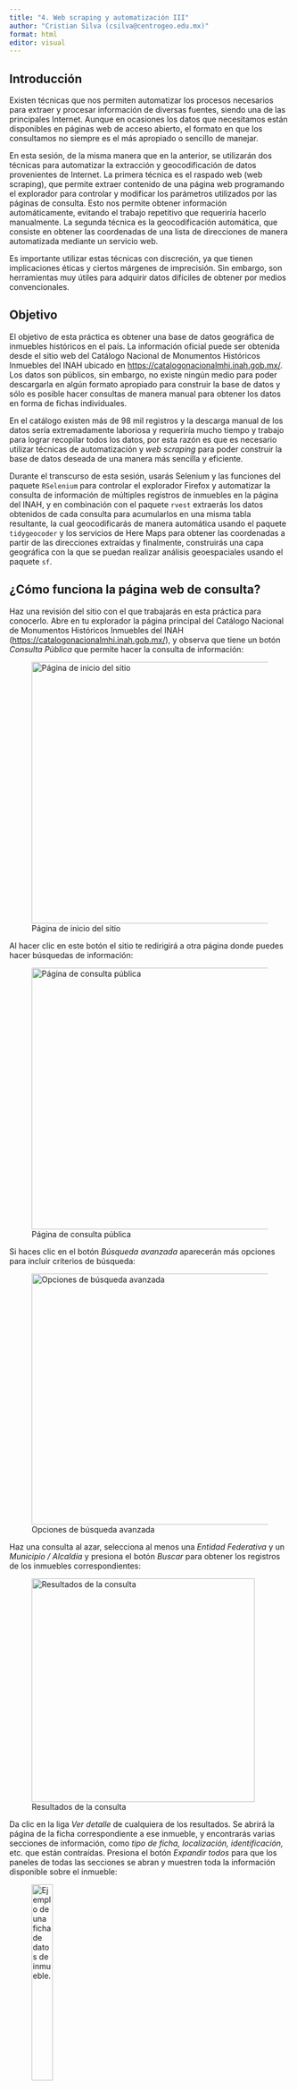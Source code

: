 ```yaml
---
title: "4. Web scraping y automatización III"
author: "Cristian Silva (csilva@centrogeo.edu.mx)"
format: html
editor: visual
---
```


## Introducción

Existen técnicas que nos permiten automatizar los procesos necesarios para extraer y procesar información de diversas fuentes, siendo una de las principales Internet. Aunque en ocasiones los datos que necesitamos están disponibles en páginas web de acceso abierto, el formato en que los consultamos no siempre es el más apropiado o sencillo de manejar.

En esta sesión, de la misma manera que en la anterior, se utilizarán dos técnicas para automatizar la extracción y geocodificación de datos provenientes de Internet. La primera técnica es el raspado web (web scraping), que permite extraer contenido de una página web programando el explorador para controlar y modificar los parámetros utilizados por las páginas de consulta. Esto nos permite obtener información automáticamente, evitando el trabajo repetitivo que requeriría hacerlo manualmente. La segunda técnica es la geocodificación automática, que consiste en obtener las coordenadas de una lista de direcciones de manera automatizada mediante un servicio web.

Es importante utilizar estas técnicas con discreción, ya que tienen implicaciones éticas y ciertos márgenes de imprecisión. Sin embargo, son herramientas muy útiles para adquirir datos difíciles de obtener por medios convencionales.

## Objetivo

El objetivo de esta práctica es obtener una base de datos geográfica de inmuebles históricos en el país. La información oficial puede ser obtenida desde el sitio web del Catálogo Nacional de Monumentos Históricos Inmuebles del INAH ubicado en <https://catalogonacionalmhi.inah.gob.mx/>. Los datos son públicos, sin embargo, no existe ningún medio para poder descargarla en algún formato apropiado para construir la base de datos y sólo es posible hacer consultas de manera manual para obtener los datos en forma de fichas individuales.

En el catálogo existen más de 98 mil registros y la descarga manual de los datos sería extremadamente laboriosa y requeriría mucho tiempo y trabajo para lograr recopilar todos los datos, por esta razón es que es necesario utilizar técnicas de automatización y *web scraping* para poder construir la base de datos deseada de una manera más sencilla y eficiente.

Durante el transcurso de esta sesión, usarás Selenium y las funciones del paquete `RSelenium` para controlar el explorador Firefox y automatizar la consulta de información de múltiples registros de inmuebles en la página del INAH, y en combinación con el paquete `rvest` extraerás los datos obtenidos de cada consulta para acumularlos en una misma tabla resultante, la cual geocodificarás de manera automática usando el paquete `tidygeocoder` y los servicios de Here Maps para obtener las coordenadas a partir de las direcciones extraídas y finalmente, construirás una capa geográfica con la que se puedan realizar análisis geoespaciales usando el paquete `sf`.

## ¿Cómo funciona la página web de consulta?

Haz una revisión del sitio con el que trabajarás en esta práctica para conocerlo. Abre en tu explorador la página principal del Catálogo Nacional de Monumentos Históricos Inmuebles del INAH (<https://catalogonacionalmhi.inah.gob.mx/>), y observa que tiene un botón *Consulta Pública* que permite hacer la consulta de información:

![Página de inicio del sitio](Imagenes/InicioCatalogo.png){fig-alt="Página de inicio del sitio" width="468"}

Al hacer clic en este botón el sitio te redirigirá a otra página donde puedes hacer búsquedas de información:

![Página de consulta pública](Imagenes/PaginaConsulta.png){fig-alt="Página de consulta pública" width="468"}

Si haces clic en el botón *Búsqueda avanzada* aparecerán más opciones para incluir criterios de búsqueda:

![Opciones de búsqueda avanzada](Imagenes/BusquedaAvanzada.png){fig-alt="Opciones de búsqueda avanzada" width="449"}

Haz una consulta al azar, selecciona al menos una *Entidad Federativa* y un *Municipio / Alcaldía* y presiona el botón *Buscar* para obtener los registros de los inmuebles correspondientes:

![Resultados de la consulta](Imagenes/ResultadosConsulta.png){fig-alt="Resultados de la consulta" width="400"}

Da clic en la liga *Ver detalle* de cualquiera de los resultados. Se abrirá la página de la ficha correspondiente a ese inmueble, y encontrarás varias secciones de información, como *tipo de ficha, localización, identificación,* etc. que están contraídas. Presiona el botón *Expandir todos* para que los paneles de todas las secciones se abran y muestren toda la información disponible sobre el inmueble:

![Ejemplo de una ficha de datos de inmueble.](Imagenes/ConsultaPublica.png){alt="Ejemplo de una ficha de datos de inmueble." fig-alt="Ejemplo de una ficha de datos de inmueble." width="30%"}

Ahora puedes ver en esta ficha todos los datos que deberás extraer. En la barra de direcciones de tu explorador, observa la dirección de la página web de la ficha de datos, debe ser un URL similar a este:

<https://catalogonacionalmhi.inah.gob.mx/consulta_publica/detalle/82800>

Normalmente, los sitios web de consulta se conectan a una base de datos para obtener los datos de cada registro, y utilizan un identificador único para recuperar la información solicitada. El número al final del URL anterior corresponde al identificador único de la ficha. Sustituye este número e intenta abrir esa dirección en el explorador, por ejemplo:

[https://](https://catalogonacionalmhi.inah.gob.mx/consulta_publica/detalle/82800)[catalogonacionalmhi](https://catalogonacionalmhi.inah.gob.mx/consulta_publica/detalle/9000)[.inah.gob.mx/consulta_publica/detalle/9000](https://catalogonacionalmhi.inah.gob.mx/consulta_publica/detalle/82800)

Se abrirá una ficha con los datos correspondientes a otro inmueble. Esto quiere decir que se puede modificar la dirección cambiando únicamente este identificador para obtener cada una de las fichas de todo el catálogo.

Si agregas al URL un número de identificador que no existe en el catálogo, te enviará de vuelta a la página de inicio del sitio web. Mediante prueba y error, puedes determinar cuántas fichas hay en total en el catálogo; en este caso puedes determinar que existen 98,703 registros (qué es el número de identificador máximo que puedes usar sin que la URL te mande a la página inicial). En esta práctica prepararás el mecanismo de extracción de datos para cada una de estas fichas.

Por otro lado, existen fichas que tienen diferentes datos dependiendo del tipo de inmueble. Estos se distinguen usando colores en el cintillo del número de captura.

![Tipos de fichas](Imagenes/TiposFicha.png){fig-alt="Tipos de fichas" width="532"}

Será necesario asegurar que todos estos datos se guarden de manera ordenada en la base final, ya que existirán columnas con datos para algunos registros que pueden no existir en otros y viceversa. Esto se detalla más adelante en la práctica.

Utiliza el inspector web para identificar las direcciones xPath de los paneles de cada sección de datos de la ficha.

![Identificación de secciones con el inspector web](Imagenes/InspectorWebPanel.png){alt="Identificación de secciones con el inspector web" fig-alt="Identificación de secciones con el inspector web" width="519"}

Las direcciones de los paneles de cada sección son las siguientes:

| Sección                            | Dirección xPath          |
|------------------------------------|--------------------------|
| Encabezado                         | //\*[@id="encabezado"]   |
| Tipo de ficha                      | //\*[@id="divSeccion1"]  |
| Localización                       | //\*[@id="divSeccion2"]  |
| Identificación                     | //\*[@id="divSeccion3"]  |
| Aspectos legales                   | //\*[@id="divSeccion4"]  |
| Información histórica              | //\*[@id="divSeccion6"]  |
| Fuentes consultadas                | //\*[@id="divSeccion7"]  |
| Monografía                         | //\*[@id="divSeccion8"]  |
| Descripción arquitectónica         | //\*[@id="divSeccion11"] |
| Características del monumento      | //\*[@id="divSeccion12"] |
| Fecha de elaboración               | //\*[@id="divSeccion17"] |
| Planoteca del AHJE                 | //\*[@id="divSeccion22"] |
| Archivo histórico Jorge Enciso     | //\*[@id="divSeccion23"] |
| Fototeca Constantino Reyes-Valerio | //\*[@id="divSeccion24"] |

: Direcciones xPath de los paneles de sección

Una vez localizados estos paneles, será necesario extraer los elementos de texto de cada uno de ellos para acumularlos en un sólo registro que contenga los datos de la ficha consultada.

## Metodología

Antes de comenzar, es conveniente definir los pasos a seguir para realizar el procedimiento de extracción de datos en esta práctica:

1.  Observar cómo funciona la página web de consulta.
2.  Identificar la estructura de la página de consulta y los elementos que se van a extraer.
3.  Los datos en la página están enmarcados en paneles de diferentes secciones de información, como datos generales, tipo de ficha, localización, identificación, etc. Será conveniente crear procedimientos para extraer los datos de cada sección de la página de consulta.
4.  Programar las instrucciones necesarias para extraer (raspar) todos los datos de una ficha individual, como ejemplo.
5.  Una vez programado el método de raspado para una ficha de ejemplo, se unen todas las instrucciones en una sola función que nos permita repetir el procedimiento de extracción de datos para todas fichas del catálogo.
6.  Iterar el proceso para cada una de las 98,703 fichas de registro de inmuebles del sitio.
7.  Acumular cada uno de los registros extraídos en una misma tabla, ordenarla y limpiarla.
8.  Geocodificar las direcciones usando el servicio web de Here.
9.  Convertir la tabla resultante de la geocodificación en una capa geográfica de inmuebles de tipo simple features (sf)*.*
10. Visualizar una muestra aleatoria de los puntos de la capa de inmuebles geocodificada en un mapa interactivo y comprobar visualmente la precisión.
11. Finalmente, guardar la capa de inmuebles en un archivo geopackage (.gpkg) como capa geográfica.

## Preparación del entorno

Ejecuta el siguiente bloque para cargar los paquetes que usarás en esta sesión de trabajo:

```r
library(tidyverse)
library(janitor)
library(rvest)
library(RSelenium)
library(tidygeocoder)
library(sf)
library(tmap)
```

### Iniciar servidor de Selenium

Utiliza la función `rsDriver` del paquete `RSelenium` para iniciar un servidor de Selenium y guarda el resultado en la variable `servidor_selenium`, indicando que vas a usar el explorador Firefox con el parámetro `browser = "firefox"` y omite la carga de los demás exploradores usando los parámetros `chromever = NULL, iedrver = NULL, phantomver = NULL`:

```r
# Inicia el servidor de Selenium omitiendo los exploradores que no se necesitan:
servidor_selenium <- rsDriver(browser = "firefox",
                              chromever = NULL,
                              iedrver = NULL,
                              phantomver = NULL)
```

El explorador Firefox se ha iniciado y en la barra de direcciones a la izquierda encontrarás un icono de robot. Esto indica que Selenium ya está conectado a Firefox y está listo para enviarle instrucciones. Ahora, crea un controlador para Selenium usando el atributo `client` de `servidor_selenium` y asígnalo a una instancia que se llame `controlador`:

```r
# Crea una instancia de la conexión al servidor de Selenium para controlar Firefox:
controlador <- servidor_selenium$client
```

## Procesamiento de una ficha de ejemplo

### Abrir la página de la ficha

Ahora que ya tienes el controlador, envía a Selenium la instrucción de abrir la página de detalle de la ficha agregando al URL un identificador único de prueba:

1.  Asigna a la variable `pagina_fecha` la dirección base de la página web de la ficha (`"https://catalogonacionalmhi.inah.gob.mx/consulta_publica/detalle/"`).
2.  Asigna a la variable `id_ficha` un valor de prueba, en este caso `9000`
3.  Usa el método `controlador$navigate` para abrir la URL obtenida de concatenar `pagina_ficha` e `id_ficha` usando la función `str_c`.

```r
# Define la URL base de la página de la ficha:
pagina_ficha <- "https://catalogonacionalmhi.inah.gob.mx/consulta_publica/detalle/"

# Identificador único de prueba:
id_ficha <- 9000 

# Abrir la página web con la dirección y el identificador combinados:
controlador$navigate(str_c(pagina_ficha, id_ficha))
```

### Identificación de los controles de la página

Usando el inspector web en la página de la ficha, determina la dirección xPathdel botón *Expandir todos*, en este caso es `//*[@id="btnExpandir"]`.

Ahora, crea un control para el botón que se llame `boton_expandir` usando la función `controlador$findElement` con los parámetros `using = "xpath"` y `value = '//*[@id="btnExpandir"]'`. Usa el control `boton_expandir_todos$clickElement()` para expandir todos los contenedores de la ficha y visualizar todos los datos:

```r
# Crear una instancia del botón Expandir todos:
boton_expandir_todos <- controlador$findElement(using = "xpath",
                                                value = '//*[@id="btnExpandir"]')

# Presionar el botón para expandir los contenedores:
boton_expandir_todos$clickElement()
```

Guarda una copia de la página (su código fuente) en la variable `codigo_fuente` usando el método del controlador del explorador `controlador$getPageSource()` y usa la función `read_html` de `rvest` para leer la página copiada en `codigo_fuente[[1]]` (el primer elemento de la lista es el texto del código fuente), guarda el resultado de la lectura en la variable `html_ficha` de donde rasparás los datos:

```r
# Guarda el contenido de la página en una variable:
codigo_fuente <- controlador$getPageSource()

# Leer con rvest el código fuente de la lista obtenida con Selenium:
html_ficha <- 
  read_html(codigo_fuente[[1]])
```

### Extracción de los datos de cada sección

Para obtener los datos de la ficha, será necesario considerar lo siguiente:

1.  En la ficha, la mayoría de los datos se presentan usando el nombre de la variable, dos puntos y el valor correspondiente (por ejemplo `Nombre: Sepulcro de Manuel Escudero y Verdugo`).
2.  Los datos se deberán extraer sección por sección como vector de texto con la convención anterior, si hay datos que no tienen un nombre de variable con `:` será necesario agregarlos.
3.  Agregar el prefijo de la sección
4.  De acuerdo con lo anterior, es posible construir una tabla con todos las variables y valores si todos tienen esta misma estructura y al final se separa en dos columnas usando `:` como separador.
5.  Se obtendrá una tabla con dos columnas, la primera contendrá el nombre de las variables y la segunda sus valores correspondientes.
6.  Será necesario transformar esta tabla de valores y variables para que las variables estén como columnas los valores representen un registro de fila. Para ello, será necesario hacer un *pivote,* es decir, pasar filas a columnas.
7.  Una vez transpuestos, tendremos un registro con los datos de un inmueble que se podrá acumular en una tabla general.

Observa y ejecuta el siguiente bloque para realizar la manipulación de datos que te permitirá extraer los datos del panel de la primera sección de la ficha:

1.  A partir de tu copia de la página en `html_ficha` busca el primer panel (con dirección xPath `//*[@id="encabezado"]`), usa la función `html_children` cuatro veces para identificar los elementos de texto (datos) que están en el cuarto nivel de la estructura web, extrae el texto sin HTML usando la función `html_text` y limpia el resultado eliminando saltos de página innecesarios con `str_remove_all("\n")` y los espacios en blanco antes y después de cada texto con `str_squish.`
2.  Agrega los nombres correspondientes al primer y quinto valores que no están asociados con un nombre de variable, en este caso *Tipo* y *Validación.* Usa la función `str_c` para concatenar los nombres de variables con los valores y no olvides agregar `:` que servirá para separar en dos columnas posteriormente.
3.  Elimina las filas del texto extraído que no contienen variables útiles. En este caso sólo debes conservar las filas 1 a 5 del vector `datos_contenedor_encabezado`.
4.  Verifica los datos extraídos contenidos en `datos_contenedor_encabezado`.

> Recuerda que puedes ejecutar parcialmente el código para comprobar sus resultados poco a poco, si seleccionas un fragmento de código y presionas Ctrl+Enter.

```r
# Buscar los elementos donde están los datos, extraer y limpiar el texto:
datos_contenedor_encabezado <-
  html_ficha %>% 
  html_element(xpath = '//*[@id="encabezado"]') %>% 
  html_children() %>% 
  html_children() %>% 
  html_children() %>% 
  html_children() %>% # Expandir hasta los elementos de cuarto nivel (filas)
  html_text() %>% 
  str_remove_all("\n") %>% # Eliminar todos los saltos de línea
  str_squish() # Eliminar los espacios en blanco antes y después del texto

# Agregar nombres de variables faltantes:
datos_contenedor_encabezado[1] <- 
  str_c("Tipo: ", datos_contenedor_encabezado[1])

datos_contenedor_encabezado[5] <- 
  str_c("Validación: ", datos_contenedor_encabezado[5])

# Conservar las 5 primeras filas:
datos_contenedor_encabezado <-
  datos_contenedor_encabezado[1:5]

# Ver el resultado:
datos_contenedor_encabezado
```

Usando de manera similar el procedimiento anterior, extrae los datos del siguiente panel (en este caso `//*[@id="divSeccion1"]`), obtén los elementos de texto que están dentro del panel bajando en la estructura HTML usando la función `html_children` y limpia los datos eliminando los saltos de línea innecesarios con `str_remove_all("\n")` y los espacios en blanco antes y después de cada elemento de texto con `str_squish` como lo hiciste anteriormente, guardando las valores extraídos en la variable `datos_contenedor_1`.

Agrega también el sufijo `S1_` a los elementos de `datos_contenedor_1` con la función `str_c` para indicar a qué sección pertenece el dato extraído y asegurar que los nombres de variables no se repitan al juntar todos los valores en un solo registro.

Finalmente visualiza los elementos almacenados en `datos_contenedor_1` y verifica que los datos tengan el formato adecuado de acuerdo a la metodología planteada.

```r
# Buscar el siguiente contenedor y extraer los datos
datos_contenedor_1 <-
  html_ficha %>% 
  html_element(xpath = '//*[@id="divSeccion1"]') %>% # Buscar el elemento del título
  html_children() %>% 
  html_children() %>% 
  html_children() %>% # Expandir hasta los elementos de tercer nivel (filas)
  html_text() %>% # Extraer el texto de los elementos
  str_remove_all("\n") %>% # Eliminar todos los saltos de línea
  str_squish() # Eliminar los espacios en blanco antes y después del texto

# Agregar un prefijo con la sección
datos_contenedor_1 <- str_c("S1_", datos_contenedor_1)

# Ver el resultado
datos_contenedor_1
```

Repite de manera similar el procedimiento anterior para extraer los datos del siguiente panel (en este caso `//*[@id="divSeccion2"]`).

En este caso, hay un mapa de Google Maps incrustado en el panel, del cual es posible extraer desde su código el URL de origen desde donde se visualiza. Usa el inspector web para identificar este URL. Encontrarás una dirección similar a esta:

```         
https://maps.google.com/?q=16.1183333333333,-92.0502777777778
```

> Hasta este punto, podrías asumir que se pueden obtener las coordenadas del sitio extrayéndolas desde este URL y efectivamente, sería una buena estrategia para obtener datos georreferenciados. Sin embargo, si haces una revisión aleatoria de los registros encontrarás que el punto que se ilustra en el mapa de Google no coincide con la dirección que viene en la ficha, e incluso el mismo punto aparece en diferentes fichas. Esto puede ser una indicación de que, por alguna razón, los mapas de Google presentan información incorrecta. A pesar de esto, es conveniente conservar este dato para mantener la originalidad de la fuente y como referencia.

Ejecuta el siguiente bloque de código para buscar y extraer esta dirección en la variable `datos_contenedor_mapa`, agrega el sufijo de la sección `S2_` y visualiza el valor extraído.

```r
# Buscar la URL origen del mapa de Google
datos_contenedor_mapa <-
  html_ficha %>%
  html_element(xpath = '//*[@id="divSeccion2"]') %>% # Buscar la sección donde está el mapa
  html_element("a") %>% # Buscar el primer link con la URL del mapa
  html_attr("href") %>%  # Extraer la URL del mapa
  replace_na("") # Si no hay mapa, reemplazar el valor vacío NA con un espacio

# Agregar el nombre del campo al valor:
datos_contenedor_mapa <-
  str_c("S2_Google Maps: ",
        datos_contenedor_mapa)

# Ver el resultado
datos_contenedor_mapa
```

Repite de manera similar los procedimientos anteriores para extraer los datos restantes del mismo panel (en este caso `//*[@id="divSeccion2"]`) y almacenarlos en la variable `datos_contenedor_2`.

Una vez hecho, verifica el valor obtenido en `datos_contenedor_2`.

```r
# Buscar el siguiente contenedor y extraer los datos
datos_contenedor_2 <-
  html_ficha %>% 
  html_element(xpath = '//*[@id="divSeccion2"]') %>% # Buscar el contenedor con los datos
  html_children() %>% 
  html_children() %>% # Bajar al segundo nivel (filas)
  html_text() %>% # Extraer el texto de los elementos
  str_remove_all("\n") %>% # Eliminar todos los saltos de línea
  str_squish() # Eliminar los espacios en blanco antes y después del texto

# Eliminar las dos primeras filas que contienen textos de los controles del mapa
datos_contenedor_2 <-
  datos_contenedor_2[c(-1, -2)]

# Eliminar la fila de título de "Otra localización:"
datos_contenedor_2 <-
  datos_contenedor_2[datos_contenedor_2 != "Otra localización:"]

# Agregar el nombre de la variable al dato de "Otra localización:"
datos_contenedor_2[length(datos_contenedor_2)] <-
  str_c("Otra localización: ", datos_contenedor_2[length(datos_contenedor_2)])

# Agregar un prefijo con la sección
datos_contenedor_2 <-
  str_c("S2_", datos_contenedor_2)

# Ver el resultado
datos_contenedor_2
```

Repite de manera similar los procedimientos anteriores para extraer los datos restantes del mismo panel (en este caso `//*[@id="divSeccion3"]`) y almacenarlos en la variable `datos_contenedor_3`.

En este caso será necesario separar algunos datos como el del décimo elemento (`datos_contenedor_3_original[10]`) que aparecen juntos en un mismo elemento del vector, de manera similar a esta:

```         
Categoría: Arquitectura FunerariaGénero: Cementerio o panteónTipo Arquitectónico:
Monumento funerario
```

Para separarlos, usa las función `str_replace` para agregar un separador `|` antes de `Genero:` y `Tipo Arquitectónico` en el texto extraído y obtener esta cadena:

```         
Categoría: Arquitectura Funeraria|Género: Cementerio o panteón|Tipo Arquitectónico:
Monumento funerario
```

De esta manera podrás separar el texto en tres elementos diferentes y guardarlos en la variable de tipo vector `datos_contenedor_3_separados`. Para ello, usa la función `str_split` usando el separador `|`.

```         
[1] Categoría: Arquitectura Funeraria
[2] Género: Cementerio o panteón
[3] Tipo Arquitectónico:
Monumento funerario
```

Sustituye los elementos que no estaban separados en `datos_contenedor_3_original` con estos nuevos elementos separados `datos_contenedor_3_separados` y guarda los valores finales en la variable `datos_contenedor_3`. Recuerda agregarle el sufijo de la sección `S3_`. Una vez hecho, verifica el valor obtenido en `datos_contenedor_3`.

```r
# Buscar el siguiente contenedor y extraer los datos
datos_contenedor_3_original <-
  html_ficha %>% 
  html_element(xpath = '//*[@id="divSeccion3"]') %>% # Buscar el siguiente contenedor
  html_children() %>% 
  html_children() %>% # Bajar al segundo nivel (filas)
  html_text() %>%  # Extraer el texto de cada elemento que se encontró
  str_remove_all("\n") %>% # Eliminar todos los saltos de línea
  str_squish() # Eliminar los espacios en blanco antes y después del texto

# Separar los datos que vienen juntos en una misma fila
datos_contenedor_3_separados <-
  datos_contenedor_3_original[10] %>% 
  str_replace("Género:", "|Género:") %>% # Agregar un separador
  str_replace("Tipo Arquitectónico:", "|Tipo Arquitectónico:") %>% # Agregar un separador
  str_split("\\|") %>% # Separar usando el caracter definido
  unlist() # Convertir la lista resultante en un vector de tipo caracter

# Eliminar las filas de encabezados, agregar los datos separados y conservar los datos con nombre
datos_contenedor_3 <- c(
  datos_contenedor_3_original[c(1, 3:5, 7:8)],
  datos_contenedor_3_separados,
  datos_contenedor_3_original[12]
)

# Agregar un prefijo para diferenciar los datos originales de los actuales
datos_contenedor_3[2:4] <-
  str_c("original_", datos_contenedor_3[2:4])

datos_contenedor_3[7:9] <-
  str_c("actual_", datos_contenedor_3[7:9])

# Agregar un prefijo con la sección
datos_contenedor_3 <-
  str_c("S3_", datos_contenedor_3)

# Ver el resultado
datos_contenedor_3
```

Repite de manera similar los procedimientos anteriores para extraer los datos del siguiente panel (en este caso `//*[@id="divSeccion4"]`) y almacenarlos en la variable `datos_contenedor_4`.

```r
# Buscar el siguiente contenedor y extraer los datos
datos_contenedor_4_original <-
  html_ficha %>% 
  html_element(xpath = '//*[@id="divSeccion4"]') %>% # Buscar el siguiente contenedor
  html_children() %>%
  html_children() %>%
  html_children() %>% # Bajar al tercer nivel (filas)
  html_text() %>% # Extraer el texto de cada elemento que se encontró
  str_remove_all("\n") %>% # Eliminar todos los saltos de línea
  str_squish() # Eliminar los espacios en blanco antes y después del texto

# Separar los datos que vienen juntos en una misma fila
datos_contenedor_4_separados <-
  datos_contenedor_4_original[5] %>% 
  str_replace("Ubicado en la Zona de Monumentos Históricos:", "|Ubicado en la Zona de Monumentos Históricos:") %>% 
  str_replace("Sitio Inscrito en la lista de patrimonio Mundial UNESCO:", "|Sitio Inscrito en la lista de patrimonio Mundial UNESCO:") %>% 
  str_split("\\|") %>% 
  unlist()

# Unir los datos extraídos correctamente y los que se separaron
datos_contenedor_4 <-
  c(
    datos_contenedor_4_original[1:4],
    datos_contenedor_4_separados
  )

# Agregar un prefijo con la sección
datos_contenedor_4 <-
  str_c("S4_", datos_contenedor_4)

# Ver el resultado
datos_contenedor_4
```

Repite de manera similar los procedimientos anteriores para extraer los datos del siguiente panel (en este caso `//*[@id="divSeccion6"]`) y almacenarlos en la variable `datos_contenedor_5`.

```r
# Buscar el siguiente contenedor y extraer los datos
datos_contenedor_5 <-
  html_ficha %>% 
  html_element(xpath = '//*[@id="divSeccion6"]') %>%  # Buscar el siguiente contenedor
  html_children() %>% 
  html_children() %>% 
  html_children() %>% # Bajar al tercer nivel (filas)
  html_text() %>%  # Extraer el texto de cada elemento que se encontró
  str_remove_all("\n") %>% # Eliminar todos los saltos de línea
  str_squish() # Eliminar los espacios en blanco antes y después del texto

# Agregar los nombres de las variables a los datos:
datos_contenedor_5[5] <- 
  str_c(datos_contenedor_5[4], " ", datos_contenedor_5[5])

datos_contenedor_5[8] <- 
  str_c(datos_contenedor_5[7], " ", datos_contenedor_5[8])

datos_contenedor_5[11] <- 
  str_c(datos_contenedor_5[10], " ", datos_contenedor_5[11])

# Quitar las filas de encabezados 
datos_contenedor_5 <-
  datos_contenedor_5[c(-1, -4, -6, -7, -10)]

# Agregar un prefijo con la sección
datos_contenedor_5 <-
  str_c("S5_", datos_contenedor_5)
  
# Ver el resultado
datos_contenedor_5
```

Repite de manera similar los procedimientos anteriores para extraer los datos del siguiente panel (en este caso `//*[@id="divSeccion7"]`) y almacenarlos en la variable `datos_contenedor_6`.

```r
# Buscar el siguiente contenedor y extraer los datos
datos_contenedor_6 <-
  html_ficha %>% 
  html_element(xpath = '//*[@id="divSeccion7"]') %>% # Buscar el siguiente contenedor
  html_children() %>% # Bajar al primer nivel (filas)
  html_text() %>% # Extraer el texto de cada elemento que se encontró
  str_remove_all("\n") %>% # Eliminar todos los saltos de línea
  str_squish() # Eliminar los espacios en blanco antes y después del texto

# Quitar filas vacías
datos_contenedor_6 <-
  datos_contenedor_6[datos_contenedor_6 != ""]

# Agregar un prefijo con la sección
datos_contenedor_6 <-
  str_c("S6_", datos_contenedor_6)

# Ver el resultado
datos_contenedor_6
```

Repite de manera similar los procedimientos anteriores para extraer los datos del siguiente panel (en este caso `//*[@id="divSeccion8"]`) y almacenarlos en la variable `datos_contenedor_7`.

```r
# Buscar el siguiente contenedor y extraer los datos
datos_contenedor_7 <-
  html_ficha %>% 
  html_element(xpath = '//*[@id="divSeccion8"]') %>% # Buscar el siguiente contenedor
  html_children() %>% # Bajar al primer nivel (filas)
  html_text() %>% # Extraer el texto de cada elemento que se encontró
  str_remove_all("\n") %>% # Eliminar todos los saltos de línea
  str_squish() # Eliminar los espacios en blanco antes y después del texto

# Quitar filas vacías
datos_contenedor_7 <-
  datos_contenedor_7[datos_contenedor_7 != ""]

# Agregar un prefijo con la sección y el nombre de la variable
datos_contenedor_7 <-
  str_c("S7_Monografia: ", datos_contenedor_7)

# Ver el resultado
datos_contenedor_7
```

Repite de manera similar los procedimientos anteriores para extraer los datos del siguiente panel (en este caso `//*[@id="divSeccion11"]`) y almacenarlos en la variable `datos_contenedor_8`.

```r
# Buscar el siguiente contenedor y extraer los datos
datos_contenedor_8 <-
  html_ficha %>% 
  html_element(xpath = '//*[@id="divSeccion11"]') %>% # Buscar el siguiente contenedor
  html_children() %>% # Bajar al primer nivel (filas)
  html_text() %>% # Extraer el texto de cada elemento que se encontró
  str_remove_all("\n") %>% # Eliminar todos los saltos de línea
  str_squish() # Eliminar los espacios en blanco antes y después del texto

# Quitar filas vacías
datos_contenedor_8 <-
  datos_contenedor_8[datos_contenedor_8 != ""]

datos_contenedor_8 <-
  str_c("S8_", datos_contenedor_8)

# Ver el resultado
datos_contenedor_8
```

Repite de manera similar los procedimientos anteriores para extraer los datos del siguiente panel (en este caso `//*[@id="divSeccion12"]`) y almacenarlos en la variable `datos_contenedor_9`.

En este caso encontrarás varios nombres de variables que se repiten en diferentes subsecciones del panel, usa los encabezados de cada subsección, acórtalos usando la funcion `str_trunc` y agrégalos al sufijo después del número de sección.

```r
# Buscar el siguiente contenedor y extraer los datos
datos_contenedor_9 <-
  html_ficha %>% 
  html_element(xpath = '//*[@id="divSeccion12"]') %>% # Buscar el siguiente contenedor
  html_children() %>% 
  html_children() %>% 
  html_children() %>% # Bajar al tercer nivel (filas)
  html_text() %>% # Extraer el texto de cada elemento que se encontró
  str_remove_all("\n") %>% # Eliminar todos los saltos de línea
  str_squish() # Eliminar los espacios en blanco antes y después del texto

# Definir un prefijo inicial
prefijo <- ""

# Agregar el prefijo de encabezado correspondiente a cada elemento extraido
for(i in 1:length(datos_contenedor_9)) {
  
  if(!str_detect(datos_contenedor_9[i], "^*:")) {
    prefijo <- datos_contenedor_9[i]
  }
  
  datos_contenedor_9[i] <- str_c(str_trunc(prefijo, 6, ellipsis = ""), # Usar las primeras letras del encabezado
                                 "_", 
                                 datos_contenedor_9[i])
  
}

# Agregar un prefijo con la sección
datos_contenedor_9 <- str_c("S9_", datos_contenedor_9) 

# Quitar las cabeceras (elementos sin ":")
datos_contenedor_9 <- 
  datos_contenedor_9[str_detect(datos_contenedor_9, "^*:")]

# Ver el resultado
datos_contenedor_9
```

Repite de manera similar los procedimientos anteriores para extraer los datos del siguiente panel (en este caso `//*[@id="divSeccion17"]`) y almacenarlos en la variable `datos_contenedor_10`.

```r
# Buscar el siguiente contenedor y extraer los datos
datos_contenedor_10 <-
  html_ficha %>% 
  html_element(xpath = '//*[@id="divSeccion17"]') %>% # Buscar el siguiente contenedor
  html_children() %>% 
  html_text() %>% # Extraer el texto de cada elemento que se encontró
  str_remove_all("\n") %>% # Eliminar todos los saltos de línea
  str_squish() # Eliminar los espacios en blanco antes y después del texto

# Agregar el prefijo y conservar la fecha más reciente:
datos_contenedor_10 <- 
  str_c("S10_", datos_contenedor_10) %>% 
  head()

# Ver el resultado
datos_contenedor_10
```

Repite de manera similar los procedimientos anteriores para extraer los datos del siguiente panel (en este caso `//*[@id="divSeccion22"]`) y almacenarlos en la variable `datos_contenedor_11`.

En este caso, es conveniente que almacenes el URL de la ficha en PDF que contiene la información. Prueba haciendo clic en el botón de descarga y revisa cómo está construida la dirección. Verás que tiene una forma similar a esta:

```         
https://catalogonacionalmhi.inah.gob.mx/consulta_publica/generarPdfPlanoteca/9000
```

Observa que el número al final de la dirección es el mismo identificador único de la página, por lo que es posible utilizar la variable `id_ficha` que definiste al principio para construir este URL mediante la función `str_c`.

```r
# Buscar el siguiente contenedor y extraer los datos
datos_contenedor_11 <-
  html_ficha %>% 
  html_element(xpath = '//*[@id="divSeccion22"]') %>% # Buscar el siguiente contenedor
  html_element(xpath = '//*[@id="divSeccion22"]/div[1]/div[2]/p') %>% 
  html_text() %>% # Extraer el texto de cada elemento que se encontró
  str_remove_all("\n") %>% # Eliminar todos los saltos de línea
  str_squish() # Eliminar los espacios en blanco antes y después del texto
  
# Agregar el nombre del campo al valor:
datos_contenedor_11 <- c(str_c("S11_Planoteca del AHJE: ", datos_contenedor_11),
                         str_c("S11_URL Planoteca del AHJE: https://catalogonacionalmhi.inah.gob.mx/consulta_publica/generarPdfPlanoteca/", id_ficha))

# Ver el resultado
datos_contenedor_11
```

Repite de manera similar los procedimientos anteriores para extraer los datos del siguiente panel (en este caso `//*[@id="divSeccion23"]`) y almacenarlos en la variable `datos_contenedor_12`.

Igual que en el bloque anterior, es posible almacenar la URL de descarga del archivo PDF ligado usando el mismo procedimiento.

```r
# Buscar el siguiente contenedor y extraer los datos
datos_contenedor_12 <-
  html_ficha %>% 
  html_element(xpath = '//*[@id="divSeccion23"]') %>% # Buscar el siguiente contenedor
  html_element(xpath = '//*[@id="divSeccion23"]/div[1]/div[2]') %>% 
  html_text() %>% # Extraer el texto de cada elemento que se encontró
  str_remove_all("\n") %>% # Eliminar todos los saltos de línea
  str_squish() # Eliminar los espacios en blanco antes y después del texto

# Agregar el nombre del campo al valor:
datos_contenedor_12 <- c(str_c("S12_AHJE: ", datos_contenedor_12),
                         str_c("S12_URL AHJE: https://catalogonacionalmhi.inah.gob.mx/consulta_publica/generarPdfArchivoHistorico/", id_ficha))

# Ver el resultado
datos_contenedor_12
```

Repite de manera similar los procedimientos anteriores para extraer los datos del siguiente panel (en este caso `//*[@id="divSeccion24"]`) y almacenarlos en la variable `datos_contenedor_13`.

Igual que en el bloque anterior, es posible almacenar la URL de descarga del archivo PDF ligado usando el mismo procedimiento.

```r
# Buscar el siguiente contenedor y extraer los datos
datos_contenedor_13 <-
  html_ficha %>% 
  html_element(xpath = '//*[@id="divSeccion24"]') %>% # Buscar el siguiente contenedor
  html_element(xpath = '//*[@id="divSeccion24"]/div[1]/div[2]') %>% 
  html_text() %>% # Extraer el texto de cada elemento que se encontró
  str_remove_all("\n") %>% # Eliminar todos los saltos de línea
  str_squish() # Eliminar los espacios en blanco antes y después del texto

# Agregar el nombre del campo al valor:
datos_contenedor_13 <- c(str_c("S13_FCRV: ", datos_contenedor_13),
                         str_c("S13_URL FCRV: https://catalogonacionalmhi.inah.gob.mx/consulta_publica/generarPdfFototeca/", id_ficha))

# Ver el resultado
datos_contenedor_13
```

Finalmente, une los datos extraídos en un mismo vector de texto `datos_contenedor` usando la función `str_c`. Agrega una nueva columna `ID` al principio del vector que contenga el identificador de prueba `id_ficha` que usaste para extraer los datos de la ficha de ejemplo.

Visualiza el resultado y comprueba que todos los nombres de variable y valores del vector estén separados con `:` como se estableció anteriormente en la metodología.

```r
# Unir los valores extraídos
datos_contenedor <- c(str_c("ID: ", id_ficha), # Agregar el ID de la página
                      datos_contenedor_1,
                      datos_contenedor_mapa,
                      datos_contenedor_2,
                      datos_contenedor_3,
                      datos_contenedor_4,
                      datos_contenedor_5,
                      datos_contenedor_6,
                      datos_contenedor_7,
                      datos_contenedor_8,
                      datos_contenedor_9,
                      datos_contenedor_10,
                      datos_contenedor_11,
                      datos_contenedor_12,
                      datos_contenedor_13)

# Visualiza el resultado
datos_contenedor
```

### Conversión de los datos extraídos a tabla

Si el formato de los datos extraídos en `datos_contenedor` es correcto, el siguiente paso es convertir el vector de datos extraídos en un registro de tabla. Aplica a `datos_contenedor` la siguiente transformación:

1.  Usando la función `tibble` para crear una nueva tabla (tibble) llamada `registro_extraido` agregando los valores extraídos en `datos_contenedor` a una columna llamada `lista`, que inicialmente será la única columna de la tabla.
2.  Separa el contenido de la columna `lista` en dos columnas `variable` y `valor` usando la función `separate`. Agrega el parámetro `extra = "merge"` para que ignore aquellos valores que tengan más de un `:` y que pudiera confundirse como separador y generar accidentalmente más de dos columnas.
3.  Limpia el nombre de las variables, eliminando espacios, mayúsculas y caracteres especiales usando la función `make_clean_names` en la columna `variable`.
4.  Convierte las filas en columnas haciendo un pivoteo con la función `pivot_wider` usando el parámetro `names_from = variable` para usar los valores de la columna `variable` como nombre de columna de la nueva tabla y el parámetro `values_from = valor` para usar los valores de la columna `valor` como sus valores correspondientes. Nota que para que `pivot_wider` funcione correctamente en este caso, es necesario que no haya nombres de campos repetidos, razón por la que anteriormente agregaste los sufijos de secciones para garantizar que no hayan nombres de variables repetidos.
5.  Finalmente, visualiza la estructura de la tabla resultante usando la función `glimpse`. Comprueba que tienes un registro completo con los datos de la ficha que acabas de raspar.

```r
# Construir un tibble con un registro con los datos extraídos
registro_extraido <-
  tibble(lista = datos_contenedor) %>% # Nuevo tibble con una columna con la lista
  separate(lista, into = c("variable", "valor"), sep = ":", extra = "merge") %>% # Separar en los dos puntos
  mutate(variable = make_clean_names(variable)) %>%  
  pivot_wider(names_from = variable, values_from = valor) %>% # Voltear de filas a columnas
  glimpse() # Ver la estructura de datos
```

Lograste extraer un registro para una ficha de ejemplo. ¡Buen trabajo!

## Automatización y extracción masiva

Hasta este punto, ya desarrollaste la secuencia de operaciones que se requieren para descargar los datos de una página en particular. Ahora debes repetir este proceso para cambiando el ID de la dirección de la página que genera la ficha para obtener los datos de todas las fichas posibles:

```         
https://catalogonacionalmhi.inah.gob.mx/consulta_publica/detalle/[ID de la página]
```

Donde debes iterar el valor de \[`ID de la página]` con números enteros.

Hasta este momento, es conveniente cerrar el servidor de Selenium que está activo en el fondo y borrar el entorno para comenzar con la automatización de la página para la extracción masiva de los datos.

Cierra las ventanas abiertas del explorador y apaga el servidor de Selenium:

```r
# Cerrar todas las ventanas abiertas
controlador$closeall()

# Apagar el servidor de Selenium
servidor_selenium$server$stop()

# Borra todas las variables y objetos del entorno
rm(list = ls())
```

### Función para la extracción de datos

A partir de la secuencia de operaciones que creaste anteriormente, junta las instrucciones anteriores y construye una función que permita hacer el *scraping*, definiendo como parámetros el ID de la URL de la página de consulta y el controlador de Selenium que usarás para controlar el cambio de páginas.

```r
# Definir la función para extraer los datos de una ficha
extraer_datos <- function(id_pagina, controlador, espera_carga = 3, espera_expandir = 3) {
  
  # Construir la URL usando el ID de la página que se pasa como parámetro (id_pagina):
  pagina_ficha <- str_c("https://catalogonacionalmhi.inah.gob.mx/consulta_publica/detalle/", id_pagina)
  
  # Ordenar al explorador que abra la página de la ficha con el ID deseado
  controlador$navigate(pagina_ficha)
  
  # Esperar a que cargue la página
  Sys.sleep(espera_carga)
  
  # Crear una instancia del botón Expandir todos
  boton_expandir_todos <- controlador$findElement(using = "xpath",
                                                  value = '//*[@id="btnExpandir"]')
  
  # Presionar el botón para expandir los contenedores
  boton_expandir_todos$clickElement()
  
  # Esperar a que se expandan las secciones
  Sys.sleep(espera_expandir)
  
  # Guarda el contenido de la página en una variable
  codigo_fuente <- controlador$getPageSource()
  
  # Extraer con rvest el código fuente de la lista obtenida con Selenium:
  html_ficha <- 
    read_html(codigo_fuente[[1]])
  
  
  # Buscar los elementos donde están los datos, extraer y limpiar el texto
  datos_contenedor_encabezado <-
    html_ficha %>% 
    html_element(xpath = '//*[@id="encabezado"]') %>% 
    html_children() %>% 
    html_children() %>% 
    html_children() %>% 
    html_children() %>% # Expandir hasta los elementos de cuarto nivel (filas)
    html_text() %>% 
    str_remove_all("\n") %>% # Eliminar todos los saltos de línea
    str_squish() # Eliminar los espacios en blanco antes y después del texto
  
  # Agregar nombres de variables faltantes
  datos_contenedor_encabezado[1] <- 
    str_c("Tipo: ", datos_contenedor_encabezado[1])
  
  datos_contenedor_encabezado[5] <- 
    str_c("Validación: ", datos_contenedor_encabezado[5])
  
  # Cosnervar las 5 primeras filas
  datos_contenedor_encabezado <-
    datos_contenedor_encabezado[1:5] 
  
  
  # Buscar el siguiente contenedor y extraer los datos
  datos_contenedor_1 <-
    html_ficha %>% 
    html_element(xpath = '//*[@id="divSeccion1"]') %>% # Buscar el elemento del título
    html_children() %>% 
    html_children() %>% 
    html_children() %>% # Expandir hasta los elementos de tercer nivel (filas)
    html_text() %>% # Extraer el texto de los elementos
    str_remove_all("\n") %>% # Eliminar todos los saltos de línea
    str_squish() # Eliminar los espacios en blanco antes y después del texto
  
  # Agregar un prefijo con la sección
  datos_contenedor_1 <- str_c("S1_", datos_contenedor_1)
  
  
  # Buscar la URL origen del mapa de Google
  datos_contenedor_mapa <-
    html_ficha %>%
    html_element(xpath = '//*[@id="divSeccion2"]') %>% # Buscar la sección donde está el mapa
    html_element("a") %>% # Buscar el primer link con la URL del mapa
    html_attr("href") %>%  # Extraer la URL del mapa
    replace_na("") # Si no hay mapa, reemplazar el valor vacío NA con un espacio
  
  # Agregar el nombre del campo al valor:
  datos_contenedor_mapa <-
    str_c("S2_Google Maps: ",
          datos_contenedor_mapa)
  
  
  # Buscar el siguiente contenedor y extraer los datos
  datos_contenedor_2 <-
    html_ficha %>% 
    html_element(xpath = '//*[@id="divSeccion2"]') %>% # Buscar el contenedor con los datos
    html_children() %>% 
    html_children() %>% # Bajar al segundo nivel (filas)
    html_text() %>% # Extraer el texto de los elementos
    str_remove_all("\n") %>% # Eliminar todos los saltos de línea
    str_squish() # Eliminar los espacios en blanco antes y después del texto
  
  # Eliminar las dos primeras filas que contienen textos de los controles del mapa
  datos_contenedor_2 <-
    datos_contenedor_2[c(-1, -2)]
  
  # Eliminar la fila de título de "Otra localización:"
  datos_contenedor_2 <-
    datos_contenedor_2[datos_contenedor_2 != "Otra localización:"]
  
  # Agregar el nombre de la variable al dato de "Otra localización:"
  datos_contenedor_2[length(datos_contenedor_2)] <-
    str_c("Otra localización: ", datos_contenedor_2[length(datos_contenedor_2)])
  
  # Agregar un prefijo con la sección
  datos_contenedor_2 <-
    str_c("S2_", datos_contenedor_2)
  
  
  # Buscar el siguiente contenedor y extraer los datos
  datos_contenedor_3_original <-
    html_ficha %>% 
    html_element(xpath = '//*[@id="divSeccion3"]') %>% # Buscar el siguiente contenedor
    html_children() %>% 
    html_children() %>% # Bajar al segundo nivel (filas)
    html_text() %>%  # Extraer el texto de cada elemento que se encontró
    str_remove_all("\n") %>% # Eliminar todos los saltos de línea
    str_squish() # Eliminar los espacios en blanco antes y después del texto
  
  # Separar los datos que vienen juntos en una misma fila
  datos_contenedor_3_separados <-
    datos_contenedor_3_original[10] %>% 
    str_replace("Género:", "|Género:") %>% # Agregar un separador
    str_replace("Tipo Arquitectónico:", "|Tipo Arquitectónico:") %>% # Agregar un separador
    str_split("\\|") %>% # Separar usando el caracter definido
    unlist() # Convertir la lista resultante en un vector de tipo caracter
  
  # Eliminar las filas de encabezados, agregar los datos separados y conservar los datos con nombre
  datos_contenedor_3 <- c(
    datos_contenedor_3_original[c(1, 3:5, 7:8)],
    datos_contenedor_3_separados,
    datos_contenedor_3_original[12]
  )
  
  # Agregar un prefijo para diferenciar los datos originales de los actuales
  datos_contenedor_3[2:4] <-
    str_c("original_", datos_contenedor_3[2:4])
  
  datos_contenedor_3[7:9] <-
    str_c("actual_", datos_contenedor_3[7:9])
  
  # Agregar un prefijo con la sección
  datos_contenedor_3 <-
    str_c("S3_", datos_contenedor_3)
  
  
  # Buscar el siguiente contenedor y extraer los datos
  datos_contenedor_4_original <-
    html_ficha %>% 
    html_element(xpath = '//*[@id="divSeccion4"]') %>% # Buscar el siguiente contenedor
    html_children() %>%
    html_children() %>%
    html_children() %>% # Bajar al tercer nivel (filas)
    html_text() %>% # Extraer el texto de cada elemento que se encontró
    str_remove_all("\n") %>% # Eliminar todos los saltos de línea
    str_squish() # Eliminar los espacios en blanco antes y después del texto
  
  # Separar los datos que vienen juntos en una misma fila
  datos_contenedor_4_separados <-
    datos_contenedor_4_original[5] %>% 
    str_replace("Ubicado en la Zona de Monumentos Históricos:", "|Ubicado en la Zona de Monumentos Históricos:") %>% 
    str_replace("Sitio Inscrito en la lista de patrimonio Mundial UNESCO:", "|Sitio Inscrito en la lista de patrimonio Mundial UNESCO:") %>% 
    str_split("\\|") %>% 
    unlist()
  
  # Unir los datos extraídos correctamente y los que se separaron
  datos_contenedor_4 <-
    c(
      datos_contenedor_4_original[1:4],
      datos_contenedor_4_separados
    )
  
  # Agregar un prefijo con la sección
  datos_contenedor_4 <-
    str_c("S4_", datos_contenedor_4)
  
  
  # Buscar el siguiente contenedor y extraer los datos
  datos_contenedor_5 <-
    html_ficha %>% 
    html_element(xpath = '//*[@id="divSeccion6"]') %>%  # Buscar el siguiente contenedor
    html_children() %>% 
    html_children() %>% 
    html_children() %>% # Bajar al tercer nivel (filas)
    html_text() %>%  # Extraer el texto de cada elemento que se encontró
    str_remove_all("\n") %>% # Eliminar todos los saltos de línea
    str_squish() # Eliminar los espacios en blanco antes y después del texto
  
  # Agregar los nombres de las variables a los datos:
  datos_contenedor_5[5] <- 
    str_c(datos_contenedor_5[4], " ", datos_contenedor_5[5])
  
  datos_contenedor_5[8] <- 
    str_c(datos_contenedor_5[7], " ", datos_contenedor_5[8])
  
  datos_contenedor_5[11] <- 
    str_c(datos_contenedor_5[10], " ", datos_contenedor_5[11])
  
  # Quitar las filas de encabezados 
  datos_contenedor_5 <-
    datos_contenedor_5[c(-1, -4, -6, -7, -10)]
  
  # Extraer el texto de cada elemento que se encontró
  datos_contenedor_5 <-
    str_c("S5_", datos_contenedor_5)
  
  
  # Buscar el siguiente contenedor y extraer los datos
  datos_contenedor_6 <-
    html_ficha %>% 
    html_element(xpath = '//*[@id="divSeccion7"]') %>% # Buscar el siguiente contenedor
    html_children() %>% # Bajar al primer nivel (filas)
    html_text() %>% # Extraer el texto de cada elemento que se encontró
    str_remove_all("\n") %>% # Eliminar todos los saltos de línea
    str_squish() # Eliminar los espacios en blanco antes y después del texto
  
  # Quitar filas vacías
  datos_contenedor_6 <-
    datos_contenedor_6[datos_contenedor_6 != ""]
  
  # Agregar un prefijo con la sección
  datos_contenedor_6 <-
    str_c("S6_", datos_contenedor_6)
  
  
  # Buscar el siguiente contenedor y extraer los datos
  datos_contenedor_7 <-
    html_ficha %>% 
    html_element(xpath = '//*[@id="divSeccion8"]') %>% # Buscar el siguiente contenedor
    html_children() %>% # Bajar al primer nivel (filas)
    html_text() %>% # Extraer el texto de cada elemento que se encontró
    str_remove_all("\n") %>% # Eliminar todos los saltos de línea
    str_squish() # Eliminar los espacios en blanco antes y después del texto
  
  # Quitar filas vacías
  datos_contenedor_7 <-
    datos_contenedor_7[datos_contenedor_7 != ""]
  
  # Agregar un prefijo con la sección y el nombre de la variable
  datos_contenedor_7 <-
    str_c("S7_Monografia: ", datos_contenedor_7)
  
  
  # Buscar el siguiente contenedor y extraer los datos
  datos_contenedor_8 <-
    html_ficha %>% 
    html_element(xpath = '//*[@id="divSeccion11"]') %>% # Buscar el siguiente contenedor
    html_children() %>% # Bajar al primer nivel (filas)
    html_text() %>% # Extraer el texto de cada elemento que se encontró
    str_remove_all("\n") %>% # Eliminar todos los saltos de línea
    str_squish() # Eliminar los espacios en blanco antes y después del texto
  
  # Quitar filas vacías
  datos_contenedor_8 <-
    datos_contenedor_8[datos_contenedor_8 != ""]
  
  datos_contenedor_8 <-
    str_c("S8_", datos_contenedor_8)
  
  
  # Buscar el siguiente contenedor y extraer los datos
  datos_contenedor_9 <-
    html_ficha %>% 
    html_element(xpath = '//*[@id="divSeccion12"]') %>% # Buscar el siguiente contenedor
    html_children() %>% 
    html_children() %>% 
    html_children() %>% # Bajar al tercer nivel (filas)
    html_text() %>% # Extraer el texto de cada elemento que se encontró
    str_remove_all("\n") %>% # Eliminar todos los saltos de línea
    str_squish() # Eliminar los espacios en blanco antes y después del texto
  
  # Definir un prefijo inicial
  prefijo <- ""
  
  # Agregar el prefijo de encabezado correspondiente a cada elemento extraido
  for(i in 1:length(datos_contenedor_9)) {
    
    if(!str_detect(datos_contenedor_9[i], "^*:")) {
      prefijo <- datos_contenedor_9[i]
    }
    
    datos_contenedor_9[i] <- str_c(str_trunc(prefijo, 6, ellipsis = ""), # Usar las primeras letras del encabezado
                                   "_", 
                                   datos_contenedor_9[i])
    
  }
  
  # Agregar un prefijo con la sección
  datos_contenedor_9 <- str_c("S9_", datos_contenedor_9) 
  
  # Quitar las cabeceras (elementos sin ":")
  datos_contenedor_9 <- 
    datos_contenedor_9[str_detect(datos_contenedor_9, "^*:")]
  
  
  # Buscar el siguiente contenedor y extraer los datos
  datos_contenedor_10 <-
    html_ficha %>% 
    html_element(xpath = '//*[@id="divSeccion17"]') %>% # Buscar el siguiente contenedor
    html_children() %>% 
    html_text() %>% # Extraer el texto de cada elemento que se encontró
    str_remove_all("\n") %>% # Eliminar todos los saltos de línea
    str_squish() # Eliminar los espacios en blanco antes y después del texto
  
  # Agregar el prefijo y conservar la fecha más reciente:
  datos_contenedor_10 <- 
    str_c("S10_", datos_contenedor_10) %>% 
    head()
  
  
  # Buscar el siguiente contenedor y extraer los datos
  datos_contenedor_11 <-
    html_ficha %>% 
    html_element(xpath = '//*[@id="divSeccion22"]') %>% # Buscar el siguiente contenedor
    html_element(xpath = '//*[@id="divSeccion22"]/div[1]/div[2]/p') %>% 
    html_text() %>% # Extraer el texto de cada elemento que se encontró
    str_remove_all("\n") %>% # Eliminar todos los saltos de línea
    str_squish() # Eliminar los espacios en blanco antes y después del texto
  
  # Agregar el nombre del campo al valor:
  datos_contenedor_11 <- c(str_c("S11_Planoteca del AHJE: ", datos_contenedor_11),
                           str_c("S11_URL Planoteca del AHJE: https://catalogonacionalmhi.inah.gob.mx/consulta_publica/generarPdfPlanoteca/", id_pagina))
  
  
  # Buscar el siguiente contenedor y extraer los datos
  datos_contenedor_12 <-
    html_ficha %>% 
    html_element(xpath = '//*[@id="divSeccion23"]') %>% # Buscar el siguiente contenedor
    html_element(xpath = '//*[@id="divSeccion23"]/div[1]/div[2]') %>% 
    html_text() %>% # Extraer el texto de cada elemento que se encontró
    str_remove_all("\n") %>% # Eliminar todos los saltos de línea
    str_squish() # Eliminar los espacios en blanco antes y después del texto
  
  # Agregar el nombre del campo al valor:
  datos_contenedor_12 <- c(str_c("S12_AHJE: ", datos_contenedor_12),
                           str_c("S12_URL AHJE: https://catalogonacionalmhi.inah.gob.mx/consulta_publica/generarPdfArchivoHistorico/", id_pagina))
  
  
  # Buscar el siguiente contenedor y extraer los datos
  datos_contenedor_13 <-
    html_ficha %>% 
    html_element(xpath = '//*[@id="divSeccion24"]') %>% # Buscar el siguiente contenedor
    html_element(xpath = '//*[@id="divSeccion24"]/div[1]/div[2]') %>% 
    html_text() %>% # Extraer el texto de cada elemento que se encontró
    str_remove_all("\n") %>% # Eliminar todos los saltos de línea
    str_squish() # Eliminar los espacios en blanco antes y después del texto
  
  # Agregar el nombre del campo al valor:
  datos_contenedor_13 <- c(str_c("S13_FCRV: ", datos_contenedor_13),
                           str_c("S13_URL FCRV: https://catalogonacionalmhi.inah.gob.mx/consulta_publica/generarPdfFototeca/", id_pagina))
  
  
  # Unir los valores extraidos
  datos_contenedor <- c(str_c("ID: ", id_pagina), # Agregar el ID de la página
                        datos_contenedor_encabezado,
                        datos_contenedor_1,
                        datos_contenedor_mapa,
                        datos_contenedor_2,
                        datos_contenedor_3,
                        datos_contenedor_4,
                        datos_contenedor_5,
                        datos_contenedor_6,
                        datos_contenedor_7,
                        datos_contenedor_8,
                        datos_contenedor_9,
                        datos_contenedor_10,
                        datos_contenedor_11,
                        datos_contenedor_12,
                        datos_contenedor_13)
  
  
  # Construir un tibble con un registro con los datos extraídos
  registro_extraido <-
    tibble(lista = datos_contenedor) %>% # Nuevo tibble con una columna con la lista
    separate(lista, into = c("variable", "valor"), sep = ":", extra = "merge") %>% # Separar en los dos puntos
    mutate(variable = make_clean_names(variable)) %>%  
    pivot_wider(names_from = variable, values_from = valor) # Voltear de filas a columnas
  
  
  # Salida en pantalla para ver el avance de la extracción de la ficha
  str_c("Extrayendo datos [", id_pagina, "] ...") %>% 
    print()
  
  # Finalmente, regresar como resultado de la función el tibble con el registro extraido
  return(registro_extraido)
  
} 
```

### Extracción masiva

Arranca el servidor de Selenium para usar Firefox.

```r
# Iniciar el servidor de Selenium
servidor_selenium <- rsDriver(browser = "firefox",
                              chromever = NULL,
                              iedrver = NULL,
                              phantomver = NULL)

# Crear el controlador del explorador web
controlador <- servidor_selenium$client
```

Inicia la extracción masiva, repitiendo la función `extraer_datos` para un rango de identificadores únicos de fichas:

1.  Define el rango de identificadores únicos de las fichas que vas a descargar en las variables `id_inicial` e `id_final`. En esta práctica usaremos las fichas de 1 a la 50 como ejemplo.
2.  Repite la función iterando el valor del parámetro `id_ficha` de la función `extraer_datos` desde `id_inicial` hasta `id_final` y pasandole también el `controlador` que acabas de construir. Para ello, usa la función `map_df` para repetir la función y almacenar los resultados en un tibble llamado `datos_acumulados`.
3.  Finalmente, explora la tabla resultante `datos_acumulados` usando la función.

```r
# Definir el rango de IDs de ficha que se desean
id_inicial <- 1
id_final <- 50

# Iterar el número de ID de la página para extraer los datos
datos_acumulados <- 
  map_df(id_inicial:id_final,
         extraer_datos,
         controlador) %>% 
  glimpse()
```

> Además de `map_df`, es posible utilizar otros métodos para repetir la función de extracción de datos para un rango determinado de identificadores únicos, como los ciclos `for` o `while`, sin embargo es más eficiente usar las funciones del paquete `purrr` para estos fines. Consulta todo lo que puedes hacer con este paquete en la [página de su documentación oficial](https://purrr.tidyverse.org).

Guarda el archivo con los datos extraídos usando la función `write_excel_csv`. Define el nombre del archivo donde se guardarán los datos usando la función `str_c` para agregarle los valores de `id_inicio` e `id_final`, considerando agregarles ceros a la izquierda para completar cinco dígitos mediante la función `str_pad`.

```r
datos_acumulados %>% 
  write_excel_csv(str_c("Datos/inah_monumentos_historicos_",
                        str_pad(id_inicial, width = 5, pad = "0"),
                        "-",
                        str_pad(id_final, width = 5, pad = "0"),
                        ".csv"))
```

Finalmente, cierra las ventanas abiertas del explorador, apaga el servidor de Selenium y reinicia el entorno de trabajo eliminando todos los objetos almacenados en la memoria:

```r
# Cerrar todas las ventanas abiertas
controlador$closeall()

# Apagar el servidor de Selenium
servidor_selenium$server$stop()

# Borra todas las variables y objetos del entorno
rm(list = ls())
```

## Geocodificación

Antes de usar los datos de los inmuebles históricos que acabas de extraer para hacer análisis geoespaciales, será necesario convertirlos en geodatos y guardarlos en un formato adecuado para usarlos en un Sistema de Información Geográfica (SIG).

Como el volumen de registros del Catálogo Nacional de Monumentos Históricos Inmuebles es muy grande, hacer una georreferencia de los datos de manera manual sería muy complicado y laborioso, por lo que puedes usar un servicio web de geocodificación para obtener las coordenadas a partir de las direcciones que has extraído desde las fichas de inmuebles.

Para esta práctica, utiliza el servicio web de Here Maps para realizar la geocodificación automática de los datos. Define cuál es la llave API de Here Maps que utilizarás para este proceso usando la instrucción `Sys.setenv("HERE_API_KEY" = "TU_API_KEY_AQUI")` sustituyendo `"TU_API_KEY_AQUI"` por tu llave (también llamada *token*).

```r
# Establece tu llave API de Here en cada nueva sesión de trabajo.
Sys.setenv("HERE_API_KEY" = "TU_API_KEY_AQUI")
```

> Por seguridad, no compartas tu llave de API. Puedes copiar la instrucción y ejecutarla en la consola para no guardarla en este cuaderno.

Para realizar la geocodificación es necesario enviar a la API del servicio web de Here Maps, la dirección completa en una sola columna, sin embargo en los datos que extrajiste vienen separados por calle, número exterior, colonia, municipio, etc. Por lo tanto, será necesario que construyas una dirección completa concatenando todos estos valores.

Lee el archivo CSV con los datos extraídos que deseas geocodificar y ejecuta la siguiente manipulación de datos:

1.  Lee el archivo usando la función `read_csv` y guárdalos en la variable `datos_acumulados`.
2.  Crea una variable llamada `datos_geocodificados` tomando como base los datos de `datos_acumulados` y reemplaza los valores vacíos (`NA`) con espacios en blanco(`""`) aplicando la función `str_replace_na` a las variables `"s2_nombre_de_la_vialidad"`, `"s2_numero_exterior"`, `"s2_tipo_y_nombre_del_asentamiento_humano"`, `"s2_localidad_colonia"`, `"s2_municipio_alcaldia"`, `"s2_entidad_federativa"` que contienen los datos de la dirección. Para ello, usa la función `mutate_at` que te permitirá aplicar la misma función `str_replace_na` a todas estas variables.
3.  Usando la función `mutate`, crea una nueva variable llamada `direccion`, concatenando las variables `"s2_nombre_de_la_vialidad"`, `"s2_numero_exterior"`, `"s2_tipo_y_nombre_del_asentamiento_humano"`, `"s2_localidad_colonia"`, `"s2_municipio_alcaldia"`, `"s2_entidad_federativa"` con la función `str_c` y separando con espacios en blanco `" "` o comas `", "` conforme sea necesario. El paso anterior para sustituir los `NA` por espacios en blanco `""` es necesario para evitar que la dirección resulte en un `NA` al concatenar estas variables.
4.  Selecciona con la función `select` únicamente las columnas `id` y `direccion` para evitar enviar toda la tabla completa al servicio de geocodificación.
5.  Geocodifica los datos usando el servicio de Here mediante la función `geocode` usando los parámetros `address = "direccion"` para especificar al servicio que use como dirección la variable `direccion` y `method = "here"` para solicitar que el paquete `tidygeocoder` use el API de Here Maps.
6.  Finalmente, visualiza el resultado de la geocodificación usando la función `glimpse`.

```r
# Leer los datos extraídos
datos_acumulados <-
  read_csv("Datos/inah_monumentos_historicos_00001-00050.csv",)

# Concatenar textos para obtener la dirección en una sola variable y geocodificar
datos_geocodificados <-
  datos_acumulados %>% 
  mutate_at(c("s2_nombre_de_la_vialidad",
              "s2_numero_exterior",
              "s2_tipo_y_nombre_del_asentamiento_humano",
              "s2_localidad_colonia",
              "s2_municipio_alcaldia",
              "s2_entidad_federativa"),
            str_replace_na,
            "") %>% # Sustituir NA por espacios en blanco
  mutate(direccion = str_c(s2_nombre_de_la_vialidad,
                           " ",
                           s2_numero_exterior,
                           ", ",
                           s2_localidad_colonia,
                           ", ",
                           s2_municipio_alcaldia,
                           ", ",
                           s2_entidad_federativa,
                           ", México")) %>% # Construir la dirección completa para enviar a Here
  select(id, direccion) %>% # Seleccionar únicamente id y dirección
  geocode(address = "direccion",
          method = "here") %>% # Geocodificar usando Here
  glimpse() # Visualizar el resultado
```

Almacena una capa de inmuebles históricos en una variable llamada `inmuebles_historicos`, realizando la siguiente manipulación de datos:

1.  Toma como base la tabla de datos completa `datos_acumulados` y adjúntale los datos de la tabla `datos_geocodificados` usando la función `left_join` para unir los registros donde coincide la columna `id`.
2.  Ahora que `datos_acumulados` ya tiene las variables de las coordenadas obtenidas de Here Maps, convierte la tabla `datos_geocodificados` en geodatos o simple features (sf) usando la función `st_as_sf` y los parámetros `coords = c("long", "lat")` para usar las variables `long` y `lat` que regresó el servicio de geocodificación como coordenadas, `crs = 4326` para especificar que se usa la proyección geográfica WGS-84 ([EPSG: 4326](https://epsg.io/4326)), `remove = FALSE` para conservar las columnas `long` y `lat` de las coordenadas y `na.fail = FALSE` para permitir que haya registros sin geometría (aquellos que no se pudieron geocodificar).
3.  Visualiza y explora el sf obtenido usando la función `glimpse`:

```r
# Convertir la tabla de datos a sf
inmuebles_historicos <-
  datos_acumulados %>% # Tabla de datos completos
  left_join(datos_geocodificados, by = "id") %>% # Une la tabla con las coordenadas donde coincide el id
  st_as_sf(coords = c("long", "lat"), # Usar "long" y "lat" como coordenadas
           crs = 4326, # Las coordenadas están expresadas en proyección geográfica WGS-84
           remove = FALSE, # Conserva las columnas de las coordenadas
           na.fail = FALSE) %>% # Permite registros con geometrías vacías
  glimpse() # Visualiza el resultado
```

Usa el modo de visualización de mapas interactivos usando la función `tmap_mode("view")` y visualiza la capa resultante `inmuebles_historicos` en un mapa rápido usando la función `qtm`.

```r
# Usa mapas interactivos para visualizar los geodatos
tmap_mode("view")

# Visualiza en un mapa rápido
qtm(inmuebles_historicos)
```

Guarda la capa `informacion_historica` en un archivo GeoPackage en la carpeta `Datos` usando la función `st_write` y especifica la extensión `.gpkg` para indicar que deseas usar este formato.

```r
# Guardar la capa como geopackage
st_write(inmuebles_historicos,
         str_c("Datos/inmuebles_historicos.gpkg"),
         delete_dsn = TRUE) # Sobreescribir si existe el archivo
```

### Verificación de los datos geocodificados

Es importante verificar la calidad de los datos geocodificados de manera automática. Para ello, podemos tomar una muestra aleatoria de puntos de ubicaciones de inmuebles y verificar visualmente en el mapa si la geocodificación fue adecuada para la mayoría de los datos de la muestra. Si la mayoría de los datos se ven correctos es posible inferir si el total de los datos geocodificados tienen una calidad aceptable o no.

> En esta práctica tomaremos una muestra del 10% de los datos del ejemplo (en este caso 5 registros del total de 50 que se geocodificaron para ahorrar tiempo de procesamiento) que podría no ser significativa, pero se presenta el procedimiento únicamente para fines ilustrativos.

Usa la función `slice_sample` con el parámetro `prop = 0.1` para tomar una muestra aleatoria del 10% de los puntos de la capa `inmuebles_historicos` y visualízalos en un mapa rápido usando la función `qtm`. Cambia el mapa base a *OpenStreetMap* para que tengas más información de referencia.

```r
# Toma una muestra aleatoria e inspecciona visualmente
inmuebles_historicos %>% 
  slice_sample(prop = 0.1) %>% 
  qtm()
```

Revisa visualmente si los puntos están ubicados en los lugares adecuados de acuerdo con el mapa base y determina la calidad de la geocodificación.

## Referencias

-   Lovelace, R., Nowosad, J., & Muenchow, J. (2019), Geocomputation with R. <https://geocompr.robinlovelace.net>. CRC Press.
-   Tennekes, M., Nowosad, J. (2018). tmap: Thematic Maps in R. Journal of Statistical Software. Recuperado el 8 de septiembre, 2021, from <https://www.researchgate.net/publication/324652152_tmap_Thematic_Maps_in_R/fulltext/5ad9e7eb0f7e9b28593cf867/tmap-Thematic-Maps-in-R.pdf>.
-   Engel, C. (2019). Using Spatial Data with R. cengel.github.io. Recuperado el 8 de septiembre, 2021, desde [https://cengel.github.io/R-spatial/](https://cengel.github.io/R-spatial).
-   Wickham H. (2022). rvest. Recuperado el 11 de junio, 2022 desde <https://rvest.tidyverse.org/index.html>.
-   RSelenium. Recuperado el 11 de junio, 2022 desde <https://docs.ropensci.org/RSelenium/index.html>.
-   Web Scraping Reference: Cheat Sheet for Web Scraping using R. Recuperado el 11 de junio, 2022 desde <https://github.com/yusuzech/r-web-scraping-cheat-sheet>
-   tidygeocoder. Recuperado el 13 de mayo, 2024 desde <https://jessecambon.github.io/tidygeocoder/index.html>.
